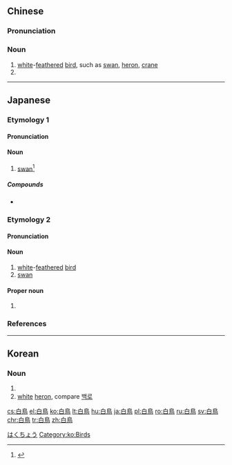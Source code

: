 {{also|白鸟}}
==Chinese==
{{zh-forms|s=白鸟}}
{{wikipedia|lang=zh}}

===Pronunciation===
{{zh-pron
|m=báiniǎo,er=y
|c=baak6 niu5
|cat=n
}}

===Noun===
{{zh-noun}}

# [[white]]-[[feather]]ed [[bird]], such as [[swan]], [[heron]], [[crane]]
# {{zh-alt-name|蚊子|[[mosquito]]}}

----

==Japanese==

===Etymology 1===
{{wikipedia|lang=ja|ハクチョウ}}
{{ja-kanjitab|はく|ちょう|yomi=o}}
{{compound|白|tr1=[[haku]]|t1=[[white]]|鳥|t2=[[bird]]|tr2=[[chō]]|sort=はくちょう|lang=ja}}

====Pronunciation====
{{ja-pron|はくちょう|acc=h|dev=2|acc_ref=NHK,DJR|y=ko}}

====Noun====
{{ja-noun|はくちょう|ハクチョウ|hhira=はくてう}}

# [[swan]]<ref>{{R:Shogakukan}}</ref> {{gloss|[[waterfowl]] of the [[genus]] ''[[Cygnus]]''}}

=====Compounds=====
* {{ja-r|白鳥座|はくちょうざ|gloss=Cygnus}}

===Etymology 2===
{{ja-kanjitab|しろ|とり|yomi=k}}
{{ja-kanjitab|しら|とり|yomi=k}}
{{rfe|lang=ja}}

====Pronunciation====
{{ja-pron|しらとり|acc=2|acc2=h|acc_ref=DJR|acc2_ref=DJR|y=k}}

====Noun====
{{ja-noun|しらとり|シラトリ|しろとり|シロトリ}}

# [[white]]-[[feather]]ed [[bird]]
# [[swan]] {{gloss|[[waterfowl]] of the [[genus]] ''[[Cygnus]]''}}

====Proper noun====
{{ja-pos|しらとり|proper}}

# {{surname|lang=ja|sort=しらとり}}

===References===
<references/>

[[Category:ja:Swans|はくちょう]]

----

==Korean==
{{ko-hanjatab|白|鳥}}

===Noun===
{{ko-noun|rv=baekjo|hangeul=백조}}

# {{hanja form of|백조|[[swan]]}}
# [[white]] [[heron]], compare [[백로]]

[[Category:ko:Birds]]

[[cs:白鳥]]
[[el:白鳥]]
[[ko:白鳥]]
[[lt:白鳥]]
[[hu:白鳥]]
[[ja:白鳥]]
[[pl:白鳥]]
[[ro:白鳥]]
[[ru:白鳥]]
[[sv:白鳥]]
[[chr:白鳥]]
[[tr:白鳥]]
[[zh:白鳥]]